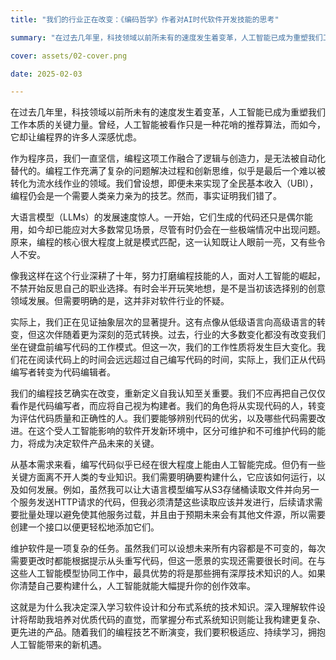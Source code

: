```yaml
---
title: "我们的行业正在改变：《编码哲学》作者对AI时代软件开发技能的思考"

summary: "在过去几年里，科技领域以前所未有的速度发生着变革，人工智能已成为重塑我们工作本质的关键力量。"

cover: assets/02-cover.png

date: 2025-02-03

---
```


在过去几年里，科技领域以前所未有的速度发生着变革，人工智能已成为重塑我们工作本质的关键力量。曾经，人工智能被看作只是一种花哨的推荐算法，而如今，它却让编程界的许多人深感忧虑。

作为程序员，我们一直坚信，编程这项工作融合了逻辑与创造力，是无法被自动化替代的。编程工作充满了复杂的问题解决过程和创新思维，似乎是最后一个难以被转化为流水线作业的领域。我们曾设想，即便未来实现了全民基本收入（UBI），编程仍会是一个需要人类亲力亲为的技艺。然而，事实证明我们错了。

大语言模型（LLMs）的发展速度惊人。一开始，它们生成的代码还只是偶尔能用，如今却已能应对大多数常见场景，尽管有时仍会在一些极端情况中出现问题。原来，编程的核心很大程度上就是模式匹配，这一认知既让人眼前一亮，又有些令人不安。

像我这样在这个行业深耕了十年，努力打磨编程技能的人，面对人工智能的崛起，不禁开始反思自己的职业选择。有时会半开玩笑地想，是不是当初该选择别的创意领域发展。但需要明确的是，这并非对软件行业的怀疑。

实际上，我们正在见证抽象层次的显著提升。这有点像从低级语言向高级语言的转变，但这次伴随着更为深刻的范式转换。过去，行业的大多数变化都没有改变我们坐在键盘前编写代码的工作模式。但这一次，我们的工作性质将发生巨大变化。我们花在阅读代码上的时间会远远超过自己编写代码的时间，实际上，我们正从代码编写者转变为代码编辑者。

我们的编程技艺确实在改变，重新定义自我认知至关重要。我们不应再把自己仅仅看作是代码编写者，而应将自己视为构建者。我们的角色将从实现代码的人，转变为评估代码质量和正确性的人。我们要能够辨别代码的优劣，以及哪些代码需要改进。在这个受人工智能影响的软件开发新环境中，区分可维护和不可维护代码的能力，将成为决定软件产品未来的关键。

从基本需求来看，编写代码似乎已经在很大程度上能由人工智能完成。但仍有一些关键方面离不开人类的专业知识。我们需要明确要构建什么，它应该如何运行，以及如何发展。例如，虽然我可以让大语言模型编写从S3存储桶读取文件并向另一个服务发送HTTP请求的代码，但我必须清楚这些读取应该并发进行，后续请求需要批量处理以避免使其他服务过载，并且由于预期未来会有其他文件源，所以需要创建一个接口以便更轻松地添加它们。

维护软件是一项复杂的任务。虽然我们可以设想未来所有内容都是不可变的，每次需要更改时都能根据提示从头重写代码，但这一愿景的实现还需要很长时间。在与这些人工智能模型协同工作中，最具优势的将是那些拥有深厚技术知识的人。如果你清楚自己要构建什么，人工智能就能大幅提升你的创作效率。

这就是为什么我决定深入学习软件设计和分布式系统的技术知识。深入理解软件设计将帮助我培养对优质代码的直觉，而掌握分布式系统知识则能让我构建更复杂、更先进的产品。随着我们的编程技艺不断演变，我们要积极适应、持续学习，拥抱人工智能带来的新机遇。